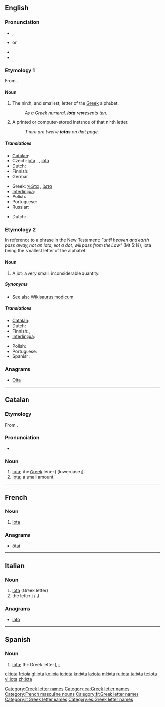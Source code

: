 {{was wotd|2008|June|8}}
{{also|Iota|IOTA}}
==English==
{{letter_disp2|theta|[[Image:Greek_uc_iota.png|20px]][[Image:Greek_lc_iota.png|18px]]|kappa|γιώτα|Ι|ι|grc=ἰῶτα}}

===Pronunciation===
* {{a|UK}} {{IPA|/aɪˈəʊtə/}}, {{SAMPA|/aI"@U.t@/}}
* {{a|US}} {{IPA|/aɪˈoʊtə/}} or {{IPA|/ajˈowɾə/}}
* {{audio|en-us-iota.ogg|Audio (US)}}
* {{rhymes|əʊtə}}

===Etymology 1===
From {{etyl|grc|en}} {{term|ἰῶτα|tr=iōta|lang=grc|sc=polytonic}}.

====Noun====
{{en-noun|s|-}}

# {{uncountable}} The ninth, and smallest, letter of the [[Greek]] alphabet.
#: ''As a Greek numeral, '''iota''' represents ten.''
# {{countable}} A printed or computer-stored instance of that ninth letter.
#: ''There are twelve '''iotas''' on that page.''

=====Translations=====
{{trans-top|Greek letter}}
* [[Catalan]]: {{t-|ca|iota|f}}
* Czech: [[jota]] {{f}}, {{t-|cs|iota|f}}, [[ióta]] {{f}}
* Dutch: {{t-|nl|jota|c}}
* Finnish: {{t-|fi|iota}}
* German: {{t-|de|Jota|n}}
{{trans-mid}}
* Greek: [[γιώτα]] {{n}}, [[ίωτα]] {{n}}
* [[Interlingua]]: {{t-|ia|iota|xs=Interlingua}}
* Polish: {{t+|pl|jota|f}}
* Portuguese: {{t-|pt|iota|m}}
* Russian: {{t+|ru|йота|f|tr=jóta}}
{{trans-bottom}}

{{trans-top|instance of the letter}}
* Dutch: {{t-|nl|jota|c}}
{{trans-mid}}
{{trans-bottom}}

===Etymology 2===

In reference to a phrase in the New Testament: ''"until heaven and earth pass away, not an iota, not a dot, will pass from the Law"'' (Mt 5:18), iota being the smallest letter of the alphabet.

====Noun====
{{en-noun|s|-}}

# {{countable}} A [[jot]]; a very small, [[inconsiderable]] quantity.

=====Synonyms=====
* See also [[Wikisaurus:modicum]]

=====Translations=====
{{trans-top|small amount}}
* [[Catalan]]: {{t-|ca|iota|f}}
* Dutch: {{t-|nl|jota|c}}
* Finnish: {{t-|fi|hitunen}}, {{t-|fi|hiven}}
* [[Interlingua]]: {{t-|ia|iota|xs=Interlingua}}
{{trans-mid}}
* Polish: {{t+|pl|jota|f}}
* Portuguese: {{t+|pt|pingo|m}}
* Spanish: {{t+|es|poco}}
{{trans-bottom}}

===Anagrams===
* {{alphagram|aiot}} [[Oita#English|Oita]]
[[Category:Greek letter names]]
----
==Catalan==

===Etymology===
From {{etyl|grc|ca}} {{term|ἰῶτα|tr=iōta|lang=grc|sc=polytonic}}.

===Pronunciation===
* {{hyphenation|io|ta}}

===Noun===
{{ca-noun|f|iotes}}

# [[#English|Iota]]; the [[Appendix:Greek script|Greek]] letter [[Ι]] (lowercase [[ι]]).
# [[#English|Iota]]; a small amount.

[[Category:ca:Greek letter names]]

----

==French==

===Noun===
{{fr-noun-inv|m}}

# [[#English|iota]] {{gloss|Greek letter}}

===Anagrams===
* {{alphagram|aiot}} [[ôtai#French|ôtai]]
[[Category:French masculine nouns]]
[[Category:fr:Greek letter names]]
----
==Italian==

===Noun===
{{wikipedia|lang=it}}
{{infl|it|noun}} {{m|f|inv}}

# [[#English|iota]] (Greek letter)
# the letter [[j]] / [[J]]

===Anagrams===
* {{alphagram|aiot}} [[iato#Italian|iato]]
[[Category:it:Greek letter names]]
----

==Spanish==

===Noun===
{{es-noun-f}}

# [[#English|iota]]; the Greek letter [[Ι]], [[ι]]

[[Category:es:Greek letter names]]

[[el:iota]]
[[fr:iota]]
[[gl:iota]]
[[ko:iota]]
[[io:iota]]
[[kn:iota]]
[[la:iota]]
[[ml:iota]]
[[ru:iota]]
[[ta:iota]]
[[te:iota]]
[[vi:iota]]
[[zh:iota]]